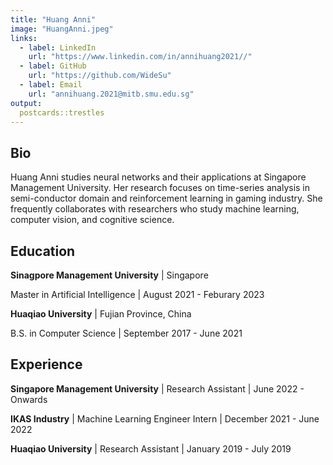 ```yaml
---
title: "Huang Anni"
image: "HuangAnni.jpeg"
links:
  - label: LinkedIn
    url: "https://www.linkedin.com/in/annihuang2021//"
  - label: GitHub
    url: "https://github.com/WideSu"
  - label: Email
    url: "annihuang.2021@mitb.smu.edu.sg"
output:
  postcards::trestles
---
```

 
## Bio

Huang Anni studies neural networks and their applications at Singapore Management University. Her research focuses on time-series analysis in semi-conductor domain and reinforcement learning in gaming industry. She frequently collaborates with researchers who study machine learning, computer vision, and cognitive science.

## Education

**Sinagpore Management University** | Singapore

Master in Artificial Intelligence | August 2021 - Feburary 2023

**Huaqiao University** | Fujian Province, China

B.S. in Computer Science | September 2017 - June 2021

## Experience
**Singapore Management University** | Research Assistant | June 2022 - Onwards

**IKAS Industry** | Machine Learning Engineer Intern | December 2021 - June 2022

**Huaqiao University** | Research Assistant | January 2019 - July 2019
